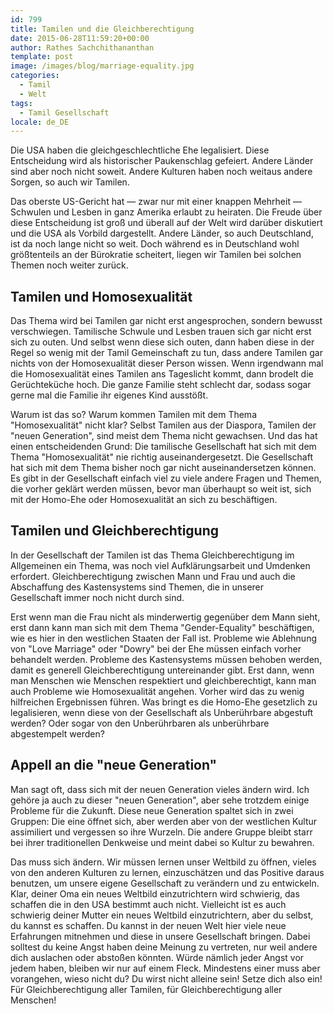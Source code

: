 ```yaml
---
id: 799
title: Tamilen und die Gleichberechtigung
date: 2015-06-28T11:59:20+00:00
author: Rathes Sachchithananthan
template: post
image: /images/blog/marriage-equality.jpg
categories:
  - Tamil
  - Welt
tags:
  - Tamil Gesellschaft
locale: de_DE
---
```


Die USA haben die gleichgeschlechtliche Ehe legalisiert. Diese Entscheidung wird als historischer Paukenschlag gefeiert. Andere Länder sind aber noch nicht soweit. Andere Kulturen haben noch weitaus andere Sorgen, so auch wir Tamilen.

Das oberste US-Gericht hat — zwar nur mit einer knappen Mehrheit — Schwulen und Lesben in ganz Amerika erlaubt zu heiraten. Die Freude über diese Entscheidung ist groß und überall auf der Welt wird darüber diskutiert und die USA als Vorbild dargestellt. Andere Länder, so auch Deutschland, ist da noch lange nicht so weit. Doch während es in Deutschland wohl größtenteils an der Bürokratie scheitert, liegen wir Tamilen bei solchen Themen noch weiter zurück.

## Tamilen und Homosexualität

Das Thema wird bei Tamilen gar nicht erst angesprochen, sondern bewusst verschwiegen. Tamilische Schwule und Lesben trauen sich gar nicht erst sich zu outen. Und selbst wenn diese sich outen, dann haben diese in der Regel so wenig mit der Tamil Gemeinschaft zu tun, dass andere Tamilen gar nichts von der Homosexualität dieser Person wissen. Wenn irgendwann mal die Homosexualität eines Tamilen ans Tageslicht kommt, dann brodelt die Gerüchteküche hoch. Die ganze Familie steht schlecht dar, sodass sogar gerne mal die Familie ihr eigenes Kind ausstößt.

Warum ist das so? Warum kommen Tamilen mit dem Thema "Homosexualität" nicht klar? Selbst Tamilen aus der Diaspora, Tamilen der "neuen Generation", sind meist dem Thema nicht gewachsen. Und das hat einen entscheidenden Grund: Die tamilische Gesellschaft hat sich mit dem Thema "Homosexualität" nie richtig auseinandergesetzt. Die Gesellschaft hat sich mit dem Thema bisher noch gar nicht auseinandersetzen können. Es gibt in der Gesellschaft einfach viel zu viele andere Fragen und Themen, die vorher geklärt werden müssen, bevor man überhaupt so weit ist, sich mit der Homo-Ehe oder Homosexualität an sich zu beschäftigen.

## Tamilen und Gleichberechtigung

In der Gesellschaft der Tamilen ist das Thema Gleichberechtigung im Allgemeinen ein Thema, was noch viel Aufklärungsarbeit und Umdenken erfordert. Gleichberechtigung zwischen Mann und Frau und auch die Abschaffung des Kastensystems sind Themen, die in unserer Gesellschaft immer noch nicht durch sind.

Erst wenn man die Frau nicht als minderwertig gegenüber dem Mann sieht, erst dann kann man sich mit dem Thema "Gender-Equality" beschäftigen, wie es hier in den westlichen Staaten der Fall ist. Probleme wie Ablehnung von "Love Marriage" oder "Dowry" bei der Ehe müssen einfach vorher behandelt werden. Probleme des Kastensystems müssen behoben werden, damit es generell Gleichberechtigung untereinander gibt. Erst dann, wenn man Menschen wie Menschen respektiert und gleichberechtigt, kann man auch Probleme wie Homosexualität angehen. Vorher wird das zu wenig hilfreichen Ergebnissen führen. Was bringt es die Homo-Ehe gesetzlich zu legalisieren, wenn diese von der Gesellschaft als Unberührbare abgestuft werden? Oder sogar von den Unberührbaren als unberührbare abgestempelt werden?

## Appell an die "neue Generation"

Man sagt oft, dass sich mit der neuen Generation vieles ändern wird. Ich gehöre ja auch zu dieser "neuen Generation", aber sehe trotzdem einige Probleme für die Zukunft. Diese neue Generation spaltet sich in zwei Gruppen: Die eine öffnet sich, aber werden aber von der westlichen Kultur assimiliert und vergessen so ihre Wurzeln. Die andere Gruppe bleibt starr bei ihrer traditionellen Denkweise und meint dabei so Kultur zu bewahren.

Das muss sich ändern. Wir müssen lernen unser Weltbild zu öffnen, vieles von den anderen Kulturen zu lernen, einzuschätzen und das Positive daraus benutzen, um unsere eigene Gesellschaft zu verändern und zu entwickeln. Klar, deiner Oma ein neues Weltbild einzutrichtern wird schwierig, das schaffen die in den USA bestimmt auch nicht. Vielleicht ist es auch schwierig deiner Mutter ein neues Weltbild einzutrichtern, aber du selbst, du kannst es schaffen. Du kannst in der neuen Welt hier viele neue Erfahrungen mitnehmen und diese in unsere Gesellschaft bringen. Dabei solltest du keine Angst haben deine Meinung zu vertreten, nur weil andere dich auslachen oder abstoßen könnten. Würde nämlich jeder Angst vor jedem haben, bleiben wir nur auf einem Fleck. Mindestens einer muss aber vorangehen, wieso nicht du? Du wirst nicht alleine sein! Setze dich also ein! Für Gleichberechtigung aller Tamilen, für Gleichberechtigung aller Menschen!
